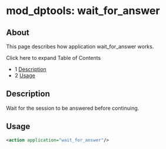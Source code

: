 
# mod_dptools: wait_for_answer 

 

## About

This page describes how application wait\_for\_answer works.

Click here to expand Table of Contents

* 1 [Description](#description)
* 2 [Usage](#-freeswitch--mod_dptools-wait_for_answer-)

## Description

Wait for the session to be answered before continuing.

## Usage

```xml
<action application="wait_for_answer"/>
```


